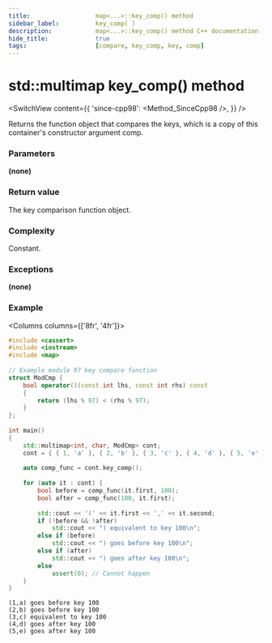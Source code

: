 ```yaml
---
title:					map<...>::key_comp() method
sidebar_label:			key_comp( )
description:			map<...>::key_comp() method C++ documentation
hide_title:				true
tags:					[compare, key_comp, key, comp]
---
```



<!----------------- Codes ---------------------->

<!-- key_comp() -->

# std::multimap key_comp() method

<SwitchView content={{
    'since-cpp98': <Method_SinceCpp98 />,
    }} />

Returns the function object that compares the keys, which is a copy of this container's constructor argument comp.

### Parameters

**(none)**

### Return value

The key comparison function object.

### Complexity

Constant.

### Exceptions

**(none)**

### Example

<Columns columns={['8fr', '4fr']}>
<div>

```cpp title='Main.cpp' showLineNumbers
#include <cassert>
#include <iostream>
#include <map>
 
// Example module 97 key compare function
struct ModCmp {
    bool operator()(const int lhs, const int rhs) const
    {
        return (lhs % 97) < (rhs % 97);
    }
};
 
int main()
{
    std::multimap<int, char, ModCmp> cont;
    cont = { { 1, 'a' }, { 2, 'b' }, { 3, 'c' }, { 4, 'd' }, { 5, 'e' } };
 
    auto comp_func = cont.key_comp();
 
    for (auto it : cont) {
        bool before = comp_func(it.first, 100);
        bool after = comp_func(100, it.first);
 
        std::cout << '(' << it.first << ',' << it.second;
        if (!before && !after)
            std::cout << ") equivalent to key 100\n";
        else if (before)
            std::cout << ") goes before key 100\n";
        else if (after)
            std::cout << ") goes after key 100\n";
        else
            assert(0); // Cannot happen
    }
}
```

</div>
<div>

```plaintext title="Output"
(1,a) goes before key 100
(2,b) goes before key 100
(3,c) equivalent to key 100
(4,d) goes after key 100
(5,e) goes after key 100
```

</div>
</Columns>
